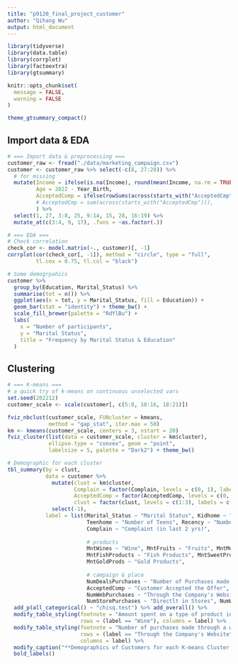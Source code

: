 ```yaml
---
title: "p9120_final_project_customer"
author: "Qihang Wu"
output: html_document
---
```


```r
library(tidyverse)
library(data.table)
library(corrplot)
library(factoextra)
library(gtsummary)

knitr::opts_chunk$set(
  message = FALSE,
  warning = FALSE
)

theme_gtsummary_compact()
```


## Import data & EDA
```r
# === Import data & preprocessing ===
customer_raw <- fread("./data/marketing_campaign.csv")
customer <- customer_raw %>% select(-c(8, 27:28)) %>% 
  # for missing
  mutate(Income = ifelse(is.na(Income), round(mean(Income, na.rm = TRUE)), Income),
         Age = 2022 - Year_Birth,
         AcceptedComp = ifelse(rowSums(across(starts_with("AcceptedCmp"))) + Response > 0, 1, 0)
         # AcceptedCmp = sum(across(starts_with("AcceptedCmp"))),
         ) %>% 
  select(1, 27, 3:8, 25, 9:14, 15, 28, 16:19) %>% 
  mutate_at(c(3:4, 9, 17), .funs = ~as.factor(.))

# === EDA ===
# Check correlation
check_cor <- model.matrix(~., customer)[, -1]
corrplot(cor(check_cor[, -1]), method = "circle", type = "full",
         tl.cex = 0.75, tl.col = "black")

# Some demogrpahics
customer %>% 
  group_by(Education, Marital_Status) %>% 
  summarise(tot = n()) %>% 
  ggplot(aes(x = tot, y = Marital_Status, fill = Education)) +
  geom_bar(stat = "identity") + theme_bw() +
  scale_fill_brewer(palette = "RdYlBu") +
  labs(
    x = "Number of participants",
    y = "Marital Status",
    title = "Frequency by Marital Status & Education"
  )
```


## Clustering
```r
# === K-means === 
# a quick try of k-means on continuous unselected vars
set.seed(202212)
customer_scale <- scale(customer[, c(5:8, 10:16, 18:21)])

fviz_nbclust(customer_scale, FUNcluster = kmeans, 
             method = "gap_stat", iter.max = 50)
km <- kmeans(customer_scale, centers = 3, nstart = 20)
fviz_cluster(list(data = customer_scale, cluster = km$cluster),
             ellipse.type = "convex", geom = "point",
             labelsize = 5, palette = "Dark2") + theme_bw()

# Demographic for each cluster
tbl_summary(by = clust,
            data = customer %>% 
              mutate(clust = km$cluster,
                     Complain = factor(Complain, levels = c(0, 1), labels = c("No", "Yes")),
                     AcceptedComp = factor(AcceptedComp, levels = c(0, 1), labels = c("No", "Yes")),
                     clust = factor(clust, levels = c(1:3), labels = c("Cluster 1", "Cluster 2", "Cluster 3"))) %>% 
              select(-1),
            label = list(Marital_Status ~ "Marital Status", Kidhome ~ "Number of Kids",
                         Teenhome ~ "Number of Teens", Recency ~ "Number of Days Since Last Purchase",
                         Complain ~ "Complaint (in last 2 yrs)",
                         
                         # products
                         MntWines ~ "Wine", MntFruits ~ "Fruits", MntMeatProducts ~ "Meat Products",
                         MntFishProducts ~ "Fish Products", MntSweetProducts ~ "Sweet Products",
                         MntGoldProds ~ "Gold Products", 
                         
                         # campaign & place
                         NumDealsPurchases ~ "Number of Purchases made with a discount", 
                         AcceptedComp ~ "Customer Accepted the Offer",
                         NumWebPurchases ~ "Through the Company's Website", NumCatalogPurchases ~ "Using a Catelogue",
                         NumStorePurchases ~ "Directlt in Stores", NumWebVisitsMonth ~ "Website Visits (in last month)")) %>% 
  add_p(all_categorical() ~ "chisq.test") %>% add_overall() %>% 
  modify_table_styling(footnote = "Amount spent on a type of product in last two years",
                       rows = (label == "Wine"), columns = label) %>% 
  modify_table_styling(footnote = "Number of purchases made through a way",
                       rows = (label == "Through the Company's Website"),
                       columns = label) %>% 
  modify_caption("**Demographics of Customers for each K-means Cluster (n=2240)**") %>% 
  bold_labels()
```







